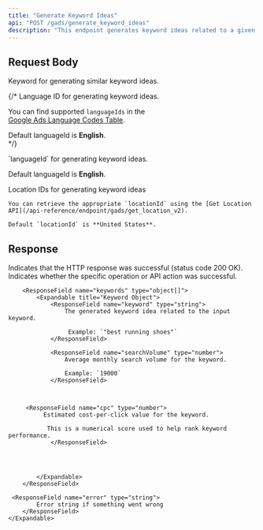 ```yaml
---
title: "Generate Keyword Ideas"
api: "POST /gads/generate_keyword_ideas"
description: "This endpoint generates keyword ideas related to a given input keyword. It helps users discover relevant search terms along with useful insights such as search volume, cost-per-click (CPC), and monthly trends. Ideal for planning and optimizing Google Ads campaigns based on real search behavior."
---
```


## Request Body

<ParamField body="keyword" type="string" required>
	Keyword for generating similar keyword ideas.
</ParamField>

{/* <ParamField body="languageId" type="number">
Language ID for generating keyword ideas.  

You can find supported `languageIds` in the  
[Google Ads Language Codes Table](https://developers.google.com/static/google-ads/api/data/tables/languagecodes.csv).

Default languageId is **English**.  
</ParamField> */}

<ParamField body="languageId" type="string[]">
`languageId` for generating keyword ideas. 
  <Card
        title="You can find supported `languageIds` by download the file"
    	horizontal
        icon="download"
        href="https://developers.google.com/static/google-ads/api/data/tables/languagecodes.csv"
    />

Default languageId is **English**. 
</ParamField>

<ParamField body="locationIds" type="string[]">
	Location IDs for generating keyword ideas

    You can retrieve the appropriate `locationId` using the [Get Location API](/api-reference/endpoint/gads/get_location_v2).

    Default `locationId` is **United States**.
</ParamField>



## Response

<ResponseField name="success" type="boolean">
	Indicates that the HTTP response was successful (status code 200 OK).
</ResponseField>

<ResponseField name="results" type="object">
  <Expandable title="Results Object">
        <ResponseField name="success" type="boolean">
			Indicates whether the specific operation or API action was successful.
        </ResponseField>

       	<ResponseField name="keywords" type="object[]">
            <Expandable title="Keyword Object">
                <ResponseField name="keyword" type="string">
                    The generated keyword idea related to the input keyword.  
                 
                     Example: `"best running shoes"`
                </ResponseField>

                <ResponseField name="searchVolume" type="number">
                    Average monthly search volume for the keyword.  
                    
                    Example: `19000`
                </ResponseField>

             

         <ResponseField name="cpc" type="number">
              Estimated cost-per-click value for the keyword. 
               
               This is a numerical score used to help rank keyword performance.
                </ResponseField>

               

       
            </Expandable>
        </ResponseField>

     <ResponseField name="error" type="string">
    		Error string if something went wrong
    	</ResponseField>
    </Expandable>
</ResponseField>